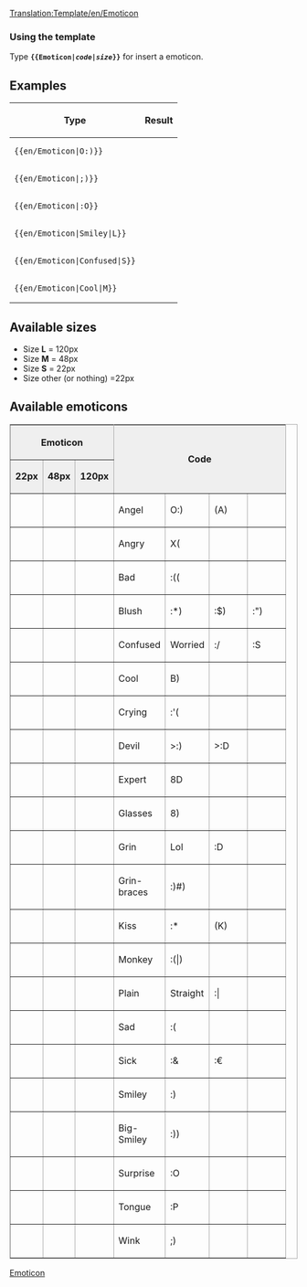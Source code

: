 <noinclude>[[Translation:Template/en/Emoticon]]</noinclude><noinclude>


=== Using the template ===
Type '''<code><nowiki>{{</nowiki>Emoticon|''code''|''size''<nowiki>}}</nowiki></code>''' for insert a emoticon.

==Examples==
{|
!Type
!Result
|-
|<pre>{{en/Emoticon|O:)}}</pre>
|{{en/Emoticon|O:)}}
|-
|<pre>{{en/Emoticon|;)}}</pre>
|{{en/Emoticon|;)}}
|-
|<pre>{{en/Emoticon|:O}}</pre>
|{{en/Emoticon|:O}}
|-
|<pre>{{en/Emoticon|Smiley|L}}</pre>
|{{en/Emoticon|Smiley|L}}
|-
|<pre>{{en/Emoticon|Confused|S}}</pre>
|{{en/Emoticon|Confused|S}}
|-
|<pre>{{en/Emoticon|Cool|M}}</pre>
|{{en/Emoticon|Cool|M}}
|}

==Available sizes==
*Size '''L''' = 120px
*Size '''M''' = 48px
*Size '''S''' = 22px
*Size other (or nothing) =22px

==Available emoticons==

<table border="2" width="300px" cellspacing="4" cellpadding="3" rules="all" style="margin:1em 1em 1em 0; border:solid 1px #AAAAAA;">
<tr style="background:#efefef;">
 <th width="100px" colspan=3>Emoticon</th>
 <th width="200px" rowspan=2 colspan=4>Code</th>
</tr><tr style="background:#efefef;">
 <td align=center>'''22px'''</td>
 <td align=center>'''48px'''</td>
 <td align=center>'''120px'''</td>
</tr><tr>
 <td>{{en/Emoticon|Angel}}</td>
 <td>{{en/Emoticon|Angel|M}}</td>
 <td>{{en/Emoticon|Angel|L}}</td>
 <td width="50px">Angel</td>
 <td width="50px">O:)</td>
 <td width="50px">(A)</td>
 <td width="50px"></td>
</tr><tr>
 <td>{{en/Emoticon|Angry}}</td>
 <td>{{en/Emoticon|Angry|M}}</td>
 <td>{{en/Emoticon|Angry|L}}</td>
 <td>Angry</td>
 <td>X(</td>
 <td></td>
 <td></td>
</tr><tr>
 <td>{{en/Emoticon|Bad}}</td>
 <td>{{en/Emoticon|Bad|M}}</td>
 <td>{{en/Emoticon|Bad|L}}</td>
 <td>Bad</td>
 <td>:((</td>
 <td></td>
 <td></td>
</tr><tr>
 <td>{{en/Emoticon|Blush}}</td>
 <td>{{en/Emoticon|Blush|M}}</td>
 <td>{{en/Emoticon|Blush|L}}</td>
 <td>Blush</td>
 <td>:*)</td>
 <td>:$)</td>
 <td>:")</td>
</tr><tr>
 <td>{{en/Emoticon|Confused}}</td>
 <td>{{en/Emoticon|Confused|M}}</td>
 <td>{{en/Emoticon|Confused|L}}</td>
 <td>Confused</td>
 <td>Worried</td>
 <td>:/</td>
 <td>:S</td>
</tr><tr>
 <td>{{en/Emoticon|Cool}}</td>
 <td>{{en/Emoticon|Cool|M}}</td>
 <td>{{en/Emoticon|Cool|L}}</td>
 <td>Cool</td>
 <td>B)</td>
 <td></td>
 <td></td>
</tr><tr>
 <td>{{en/Emoticon|Crying}}</td>
 <td>{{en/Emoticon|Crying|M}}</td>
 <td>{{en/Emoticon|Crying|L}}</td>
 <td>Crying</td>
 <td>:'(</td>
 <td></td>
 <td></td>
</tr><tr>
 <td>{{en/Emoticon|Devil}}</td>
 <td>{{en/Emoticon|Devil|M}}</td>
 <td>{{en/Emoticon|Devil|L}}</td>
 <td>Devil</td>
 <td>>:)</td>
 <td>>:D</td>
 <td></td>
</tr><tr>
 <td>{{en/Emoticon|Expert}}</td>
 <td>{{en/Emoticon|Expert|M}}</td>
 <td>{{en/Emoticon|Expert|L}}</td>
 <td>Expert</td>
 <td>8D</td>
 <td></td>
 <td></td>
</tr><tr>
 <td>{{en/Emoticon|Glasses}}</td>
 <td>{{en/Emoticon|Glasses|M}}</td>
 <td>{{en/Emoticon|Glasses|L}}</td>
 <td>Glasses</td>
 <td>8)</td>
 <td></td>
 <td></td>
</tr><tr>
 <td>{{en/Emoticon|Grin}}</td>
 <td>{{en/Emoticon|Grin|M}}</td>
 <td>{{en/Emoticon|Grin|L}}</td>
 <td>Grin</td>
 <td>Lol</td>
 <td>:D</td>
 <td></td>
</tr><tr>
 <td>{{en/Emoticon|Grin-braces}}</td>
 <td>{{en/Emoticon|Grin-braces|M}}</td>
 <td>{{en/Emoticon|Grin-braces|L}}</td>
 <td>Grin-braces</td>
 <td>:)#)</td>
 <td></td>
 <td></td>
</tr><tr>
 <td>{{en/Emoticon|Kiss}}</td>
 <td>{{en/Emoticon|Kiss|M}}</td>
 <td>{{en/Emoticon|Kiss|L}}</td>
 <td>Kiss</td>
 <td>:*</td>
 <td>(K)</td>
 <td></td>
</tr><tr>
 <td>{{en/Emoticon|Monkey}}</td>
 <td>{{en/Emoticon|Monkey|M}}</td>
 <td>{{en/Emoticon|Monkey|L}}</td>
 <td>Monkey</td>
 <td>:(|)</td>
 <td></td>
 <td></td>
</tr><tr>
 <td>{{en/Emoticon|Plain}}</td>
 <td>{{en/Emoticon|Plain|M}}</td>
 <td>{{en/Emoticon|Plain|L}}</td>
 <td>Plain</td>
 <td>Straight</td>
 <td>:|</td>
 <td></td>
</tr><tr>
 <td>{{en/Emoticon|Sad}}</td>
 <td>{{en/Emoticon|Sad|M}}</td>
 <td>{{en/Emoticon|Sad|L}}</td>
 <td>Sad</td>
 <td>:(</td>
 <td></td>
 <td></td>
</tr><tr>
 <td>{{en/Emoticon|Sick}}</td>
 <td>{{en/Emoticon|Sick|M}}</td>
 <td>{{en/Emoticon|Sick|L}}</td>
 <td>Sick</td>
 <td>:&</td>
 <td>:€</td>
 <td></td>
</tr><tr>
 <td>{{en/Emoticon|Smiley}}</td>
 <td>{{en/Emoticon|Smiley|M}}</td>
 <td>{{en/Emoticon|Smiley|L}}</td>
 <td>Smiley</td>
 <td>:)</td>
 <td></td>
 <td></td>
</tr><tr>
 <td>{{en/Emoticon|Big-Smiley}}</td>
 <td>{{en/Emoticon|Big-Smiley|M}}</td>
 <td>{{en/Emoticon|Big-Smiley|L}}</td>
 <td>Big-Smiley</td>
 <td>:))</td>
 <td></td>
 <td></td>
</tr><tr>
 <td>{{en/Emoticon|Surprise}}</td>
 <td>{{en/Emoticon|Surprise|M}}</td>
 <td>{{en/Emoticon|Surprise|L}}</td>
 <td>Surprise</td>
 <td>:O</td>
 <td></td>
 <td></td>
</tr><tr>
 <td>{{en/Emoticon|Tongue}}</td>
 <td>{{en/Emoticon|Tongue|M}}</td>
 <td>{{en/Emoticon|Tongue|L}}</td>
 <td>Tongue</td>
 <td>:P</td>
 <td></td>
 <td></td>
</tr><tr>
 <td>{{en/Emoticon|Wink}}</td>
 <td>{{en/Emoticon|Wink|M}}</td>
 <td>{{en/Emoticon|Wink|L}}</td>
 <td>Wink</td>
 <td>;)</td>
 <td></td>
 <td></td>
</tr>
</table>
[[Category:en/Templates|Emoticon]]
</noinclude>
